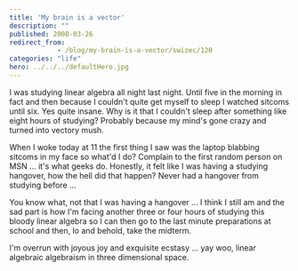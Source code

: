 ```yaml
---
title: 'My brain is a vector'
description: ""
published: 2008-03-26
redirect_from: 
            - /blog/my-brain-is-a-vector/swizec/120
categories: "life"
hero: ../../../defaultHero.jpg
---
```

I was studying linear algebra all night last night. Until five in the morning in fact and then because I couldn&#x27;t quite get myself to sleep I watched sitcoms until six. Yes quite insane. Why is it that I couldn&#x27;t sleep after something like eight hours of studying? Probably because my mind&#x27;s gone crazy and turned into vectory mush.

When I woke today at 11 the first thing I saw was the laptop blabbing sitcoms in my face so what&#x27;d I do? Complain to the first random person on MSN ... it&#x27;s what geeks do. Honestly, it felt like I was having a studying hangover, how the hell did that happen? Never had a hangover from studying before ...

You know what, not that I was having a hangover ... I think I still am and the sad part is how I&#x27;m facing another three or four hours of studying this bloody linear algebra so I can then go to the last minute preparations at school and then, lo and behold, take the midterm.

I&#x27;m overrun with joyous joy and exquisite ecstasy ... yay woo, linear algebraic algebraism in three dimensional space.